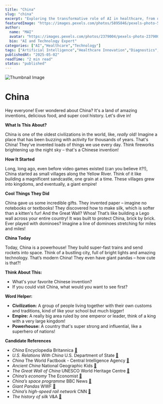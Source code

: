```yaml
---
title: "China"
slug: "china"
excerpt: "Exploring the transformative role of AI in healthcare, from diagnostics to drug discovery."
featuredImage: "https://images.pexels.com/photos/5895846/pexels-photo-5895846.jpeg?auto=compress&cs=tinysrgb&w=1260&h=750&dpr=1"
author:
  name: "MAI"
  avatar: "https://images.pexels.com/photos/2379004/pexels-photo-2379004.jpeg?auto=compress&cs=tinysrgb&w=1260&h=750&dpr=1"
  bio: "AI and Technology Expert"
categories: ["AI","Healthcare","Technology"]
tags: ["Artificial Intelligence","Healthcare Innovation","Diagnostics","Drug Discovery"]
publishedAt: "2025-05-02"
readTime: "2 min read"
status: "published"
---
```

![Thumbnail Image](https://images.pexels.com/photos/5895846/pexels-photo-5895846.jpeg?auto=compress&cs=tinysrgb&w=1260&h=750&dpr=1 "AI in Healthcare")

# China

Hey everyone! Ever wondered about China?  It's a land of amazing inventions, delicious food, and super cool history. Let's dive in!

**What Is This About?**

China is one of the oldest civilizations in the world, like, *really* old!  Imagine a place that has been buzzing with activity for thousands of years.  That's China! They've invented loads of things we use every day. Think fireworks brightening up the night sky – that's a Chinese invention!

**How It Started**

Long, long ago, even before video games existed (can you believe it?!), China started as small villages along the Yellow River. Think of it like building a magnificent sandcastle, one grain at a time. These villages grew into kingdoms, and eventually, a giant empire!

**Cool Things They Did**

China gave us some incredible gifts. They invented paper – imagine no notebooks or textbooks!  They discovered how to make silk, which is softer than a kitten's fur! And the Great Wall? Whoa!  That’s like building a Lego wall across your entire country! It was built to protect China, brick by brick.  Ever played with dominoes?  Imagine a line of dominoes stretching for miles and miles!

**China Today**

Today, China is a powerhouse!  They build super-fast trains and send rockets into space. Think of a bustling city, full of bright lights and amazing technology. That’s modern China! They even have giant pandas – how cute is that?!

**Think About This:**

- What's your favorite Chinese invention?
- If you could visit China, what would you want to see first?

**Word Helper:**

- **Civilization:**  A group of people living together with their own customs and traditions, kind of like your school but much bigger!
- **Empire:** A really big area ruled by one emperor or leader, think of a king with a very large kingdom!
- **Powerhouse:** A country that's super strong and influential, like a superhero of nations!


**Candidate References**

- *China* Encyclopedia Britannica [🔗](https://www.britannica.com/place/China)
- *U.S. Relations With China* U.S. Department of State [🔗](https://www.state.gov/countries-areas/china/)
- *China* The World Factbook - Central Intelligence Agency [🔗](https://www.cia.gov/the-world-factbook/countries/china/)
- *Ancient China* National Geographic Kids [🔗](https://kids.nationalgeographic.com/history/article/ancient-china)
- *The Great Wall of China* UNESCO World Heritage Centre [🔗](https://whc.unesco.org/en/list/438/)
- *China’s economy* The Economist [🔗](https://www.economist.com/china)
- *China’s space programme* BBC News [🔗](https://www.bbc.com/news/topics/c03190y8g7jt/chinas-space-programme)
- *Giant Pandas* WWF [🔗](https://www.worldwildlife.org/species/giant-panda)
- *China’s high-speed rail network* CNN [🔗](https://edition.cnn.com/travel/article/china-high-speed-rail/index.html)
- *The history of silk* V&A [🔗](https://www.vam.ac.uk/articles/the-history-of-silk)
